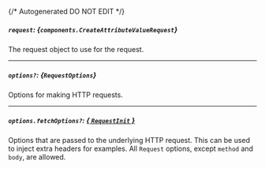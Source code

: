 {/* Autogenerated DO NOT EDIT  */}

##### `request`: *{`components.CreateAttributeValueRequest`}*
The request object to use for the request.
<Collapsible openLabel={Labels.showProperties} closeLabel={Labels.hideProperties}>
    <CreateAttributeValueRequest/>
</Collapsible>

---
##### `options?`: *{`RequestOptions`}*
Options for making HTTP requests.

---
##### `options.fetchOptions?`: [*{ `RequestInit` }*](https://developer.mozilla.org/en-US/docs/Web/API/Request/Request#options)
Options that are passed to the underlying HTTP request. This can be used to inject extra headers for examples. All `Request` options, except `method` and `body`, are allowed.


